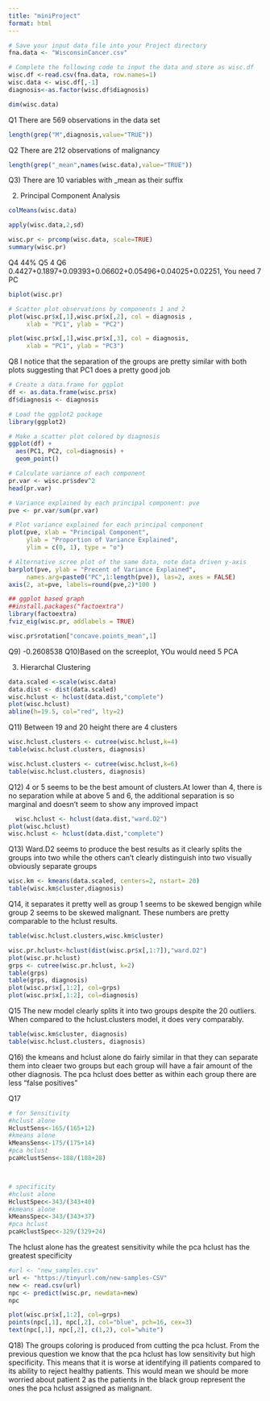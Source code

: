 ```yaml
---
title: "miniProject"
format: html
---
```



```r
# Save your input data file into your Project directory
fna.data <- "WisconsinCancer.csv"

# Complete the following code to input the data and store as wisc.df
wisc.df <-read.csv(fna.data, row.names=1)
wisc.data <- wisc.df[,-1]
diagnosis<-as.factor(wisc.df$diagnosis)
```


```r
dim(wisc.data)
```
Q1 There are 569 observations in the data set
```r
length(grep("M",diagnosis,value="TRUE"))
```
Q2 There are 212 observations of malignancy
```r
length(grep("_mean",names(wisc.data),value="TRUE"))
```
Q3) There are 10 variables with _mean as their suffix


2. Principal Component Analysis

```r
colMeans(wisc.data)

apply(wisc.data,2,sd)
```
```r
wisc.pr <- prcomp(wisc.data, scale=TRUE)
summary(wisc.pr)
```

Q4 44%
Q5 4
Q6 0.4427+0.1897+0.09393+0.06602+0.05496+0.04025+0.02251, You need 7 PC

```r
biplot(wisc.pr)
```
```r
# Scatter plot observations by components 1 and 2
plot(wisc.pr$x[,1],wisc.pr$x[,2], col = diagnosis , 
     xlab = "PC1", ylab = "PC2")
```
```r
plot(wisc.pr$x[,1],wisc.pr$x[,3], col = diagnosis, 
     xlab = "PC1", ylab = "PC3")
```
Q8 I notice that the separation of the groups are pretty similar with both plots suggesting that PC1 does a pretty 
good job

```r
# Create a data.frame for ggplot
df <- as.data.frame(wisc.pr$x)
df$diagnosis <- diagnosis

# Load the ggplot2 package
library(ggplot2)

# Make a scatter plot colored by diagnosis
ggplot(df) + 
  aes(PC1, PC2, col=diagnosis) + 
  geom_point()
```

```r
# Calculate variance of each component
pr.var <- wisc.pr$sdev^2
head(pr.var)
```

```r
# Variance explained by each principal component: pve
pve <- pr.var/sum(pr.var)

# Plot variance explained for each principal component
plot(pve, xlab = "Principal Component", 
     ylab = "Proportion of Variance Explained", 
     ylim = c(0, 1), type = "o")
```
```r
# Alternative scree plot of the same data, note data driven y-axis
barplot(pve, ylab = "Precent of Variance Explained",
     names.arg=paste0("PC",1:length(pve)), las=2, axes = FALSE)
axis(2, at=pve, labels=round(pve,2)*100 )
```
```r
## ggplot based graph
##install.packages("factoextra")
library(factoextra)
fviz_eig(wisc.pr, addlabels = TRUE)
```
```r
wisc.pr$rotation["concave.points_mean",1]
```
Q9)
-0.2608538
Q10)Based on the screeplot, YOu would need 5 PCA

3. Hierarchal Clustering

```r
data.scaled <-scale(wisc.data)
data.dist <- dist(data.scaled)
wisc.hclust <- hclust(data.dist,"complete")
plot(wisc.hclust)
abline(h=19.5, col="red", lty=2)
```
Q11) Between 19 and 20 height there are 4 clusters
```r
wisc.hclust.clusters <- cutree(wisc.hclust,k=4)
table(wisc.hclust.clusters, diagnosis)
```
```r
wisc.hclust.clusters <- cutree(wisc.hclust,k=6)
table(wisc.hclust.clusters, diagnosis)
```
Q12) 4 or 5 seems to be the best amount of clusters.At lower than 4, there is no separation while at above 5 and 6, the additional 
separation is so marginal and doesn't seem to show any improved impact


```r
  wisc.hclust <- hclust(data.dist,"ward.D2")
plot(wisc.hclust)
wisc.hclust <- hclust(data.dist,"complete")
```
Q13) Ward.D2 seems to produce the best results as it clearly splits the groups into two 
while the others can't clearly distinguish into two visually obviously separate groups

```r
wisc.km <- kmeans(data.scaled, centers=2, nstart= 20)
table(wisc.km$cluster,diagnosis)
```
Q14, it separates it pretty well as group 1 seems to be skewed bengign while
group 2 seems to be skewed malignant. These numbers are pretty comparable to
the hclust results.

```r
table(wisc.hclust.clusters,wisc.km$cluster)
```
```r
wisc.pr.hclust<-hclust(dist(wisc.pr$x[,1:7]),"ward.D2")
plot(wisc.pr.hclust)
grps <- cutree(wisc.pr.hclust, k=2)
table(grps)
table(grps, diagnosis)
plot(wisc.pr$x[,1:2], col=grps)
plot(wisc.pr$x[,1:2], col=diagnosis)
```
Q15
The new model clearly splits it into two groups despite the 20 outliers. When compared to
the hclust.clusters model, it does very comparably. 
```r
table(wisc.km$cluster, diagnosis)
table(wisc.hclust.clusters, diagnosis)
```
Q16) the kmeans and hclust alone do fairly similar in that they can separate them 
into cleaer two groups but each group will have a fair amount of the other diagnosis. 
The pca hclust does better as within each group there are less "false positives" 

Q17
```r
# for Sensitivity
#hclust alone
HclustSens<-165/(165+12)
#kmeans alone
kMeansSens<-175/(175+14)
#pca hclust
pcaHclustSens<-188/(188+28)



# specificity
#hclust alone
HclustSpec<-343/(343+40)
#kmeans alone
kMeansSpec<-343/(343+37)
#pca hclust
pcaHclustSpec<-329/(329+24)
```
The hclust alone has the greatest sensitivity while the pca hclust has the greatest
specificity

```r
#url <- "new_samples.csv"
url <- "https://tinyurl.com/new-samples-CSV"
new <- read.csv(url)
npc <- predict(wisc.pr, newdata=new)
npc
```
```r
plot(wisc.pr$x[,1:2], col=grps)
points(npc[,1], npc[,2], col="blue", pch=16, cex=3)
text(npc[,1], npc[,2], c(1,2), col="white")
```

Q18)
The groups coloring is produced from cutting the pca hclust. From the previous question 
we know that the pca hclust has low sensitivity but high specificity. This means that it is
worse at identifying ill patients compared to its ability to reject healthy patients. This
would mean we should be more worried about patient 2 as the patients in the black group represent
the ones the pca hclust assigned as malignant. 
